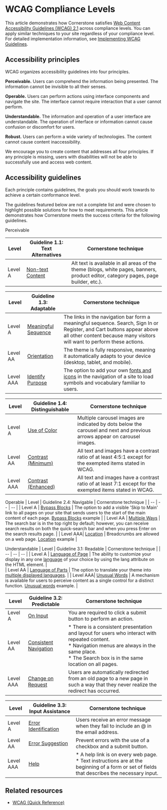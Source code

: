 # WCAG Compliance Levels


This article demonstrates how Cornerstone satisfies [Web Content Accessibility Guidelines (WCAG) 2.1](https://www.w3.org/TR/WCAG21/#guidelines) across compliance levels. You can apply similar techniques to your site regardless of your compliance level. For detailed implementation information, see [Implementing WCAG Guidelines](https://developer.bigcommerce.com/stencil-docs/accessibility/implementing-wcag-guidelines).

## Accessibility principles
WCAG organizes accessibility guidelines into four principles.

**Perceivable.** Users can comprehend the information being presented. 
The information cannot be invisible to all their senses.

**Operable.** Users can perform actions using interface components and navigate the site.
The interface cannot require interaction that a user cannot perform.

**Understandable.** The information and operation of a user interface are understandable.
The operation of interface or information cannot cause confusion or discomfort for users.

**Robust.** Users can perform a wide variety of technologies.
The content cannot cause content inaccessibility.

We encourage you to create content that addresses all four principles. If any principle is missing, users with disabilities will not be able to successfully use and access web content. 

## Accessibility guidelines
Each principle contains guidelines, the goals you should work towards to achieve a certain conformance level. 

The guidelines featured below are not a complete list and were chosen to highlight possible solutions for how to meet requirements. This article demonstrates how Cornerstone meets the success criteria for the following guidelines.
 
Perceivable

| Level    | Guideline 1.1: Text Alternatives                                           | Cornerstone technique |
| --       | --                                                                         | --                    | 
| Level A  | [Non-text Content](https://www.w3.org/TR/WCAG21/#non-text-content)         | Alt text is available in all areas of the theme (blogs, white pages, banners, product editor, category pages, page builder, etc.).     |

| Level    | Guideline 1.3: Adaptable                                                   | Cornerstone technique |
| --       | --                                                                         | --                    | 
| Level A  | [Meaningful Sequence](https://www.w3.org/TR/WCAG21/#meaningful-sequence)   | The links in the navigation bar form a meaningful sequence. Search, Sign In or Register, and Cart buttons appear above all other content because many visitors will want to perform these actions.|
| Level AA | [Orientation](https://www.w3.org/TR/WCAG21/#orientation)                   |The theme is fully responsive, meaning it automatically adapts to your device (desktop, tablet, and mobile).                                              |
| Level AAA| [Identify Purpose](https://www.w3.org/TR/WCAG21/#identify-purpose)         | The option to add your own [fonts and icons](/stencil-docs/storefront-customization/using-custom-fonts-and-icons) in the navigation of a site to load symbols and vocabulary familiar to users.                                                          |

| Level    | Guideline 1.4: Distinguishable                                              | Cornerstone technique |
| --       | --                                                                          | --                    | 
| Level A  | [Use of Color](https://www.w3.org/TR/WCAG21/#use-of-color)                  | Multiple carousel images are indicated by dots below the carousel and next and previous arrows appear on carousel images.                               |
| Level AA | [Contrast (Minimum)](https://www.w3.org/TR/WCAG21/#contrast-minimum)        |All text and images have a contrast ratio of at least 4:5:1 except for the exempted items stated in WCAG.                                                  |
| Level AAA| [Contrast (Enhanced)](https://www.w3.org/TR/WCAG21/#contrast-enhanced)      | All text and images have a contrast ratio of at least 7:1 except for the exempted items stated in WCAG.|

Operable
| Level    | Guideline 2.4: Navigable                                                    | Cornerstone technique |
| --       | --                                                                          | --                    | 
| Level A  | [Bypass Blocks](https://www.w3.org/TR/WCAG21/#bypass-blocks)                | The option to add a visible 'Skip to Main' link to all pages on your site that sends users to the start of the main content of each page. [Bypass Blocks](https://developer.bigcommerce.com/stencil-docs/accessibility/implementing-wcag-guidelines#bypass-blocks) example    |
| Level AA | [Multiple Ways](https://www.w3.org/TR/WCAG21/#multiple-ways)                | The search bar is in the top right by default; however, you can receive search results on both the quick-search bar and when you press Enter on the search results page.                                                                                                                  |
| Level AAA| [Location](https://www.w3.org/TR/WCAG21/#location)                          | Breadcrumbs are allowed on a web page. [Location](https://developer.bigcommerce.com/stencil-docs/accessibility/implementing-wcag-guidelines#location) example                                                                                                                    |

Understandable
| Level    | Guideline 3.1: Readable                                                     | Cornerstone technique |
| --       | --                                                                          | --                    | 
| Level A  | [Language of Page](https://www.w3.org/TR/WCAG21/#language-of-page)          | The ability to customize your display in any one [language](/stencil-docs/localization/localization-tutorial) of your choice by using the lang attribute on the HTML element.                                                                              |                                                 
| Level AA | [Language of Parts](https://www.w3.org/TR/WCAG21/#language-of-parts)        | The option to translate your theme into [multiple displayed languages](/stencil-docs/localization/multi-language-checkout).                |
| Level AAA| [Unusual Words](https://www.w3.org/TR/WCAG21/#unusual-words)                | A mechanism is available for users to perceive content as a single control for a distinct function. [Unusual words](https://developer.bigcommerce.com/stencil-docs/accessibility/implementing-wcag-guidelines#unusual-words) example.                               |


| Level    | Guideline 3.2: Predictable                                                  | Cornerstone technique |
| --       | --                                                                          | --                    | 
| Level A  | [On Input](https://www.w3.org/TR/WCAG21/#on-input)                          | You are required to click a submit button to perform an action.                                                                                     |
| Level AA | [Consistent Navigation](https://www.w3.org/TR/WCAG21/#consistent-navigation)| * There is a consistent presentation and layout for users who interact with repeated content. <br />* Navigation menus are always in the same place.<br /> * The Search box is in the same location on all pages.                                                                               |         
| Level AAA| [Change on Request](https://www.w3.org/TR/WCAG21/#change-on-request)        | Users are automatically redirected from an old page to a new page in such a way that they never realize the redirect has occurred.                       |


| Level    | Guideline 3.3: Input Assistance                                             | Cornerstone technique |
| --       | --                                                                          | --                    | 
| Level A  | [Error Identification](https://www.w3.org/TR/WCAG21/#error-identification)  | Users receive an error message when they fail to include an @ in the email address.                                                                       |
| Level AA | [Error Suggestion](https://www.w3.org/TR/WCAG21/#error-suggestion)          | Prevent errors with the use of a checkbox and a submit button.                                                                                    |     
| Level AAA| [Help](https://www.w3.org/TR/WCAG21/#help)                                  | * A help link is on every web page. <br />* Text instructions are at the beginning of a form or set of fields that describes the necessary input.<br /> |


## Related resources
* [WCAG (Quick Reference)](https://www.w3.org/WAI/WCAG21/quickref/) 

